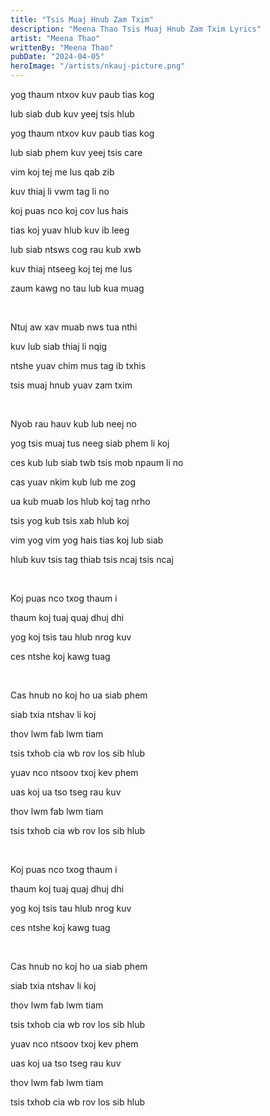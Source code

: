 ```yaml
---
title: "Tsis Muaj Hnub Zam Txim"
description: "Meena Thao Tsis Muaj Hnub Zam Txim Lyrics"
artist: "Meena Thao"
writtenBy: "Meena Thao"
pubDate: "2024-04-05"
heroImage: "/artists/nkauj-picture.png"
---
```


yog thaum ntxov kuv paub tias kog

lub siab dub kuv yeej tsis hlub

yog thaum ntxov kuv paub tias kog

lub siab phem kuv yeej tsis care

vim koj tej me lus qab zib

kuv thiaj li vwm tag li no

koj puas nco koj cov lus hais

tias koj yuav hlub kuv ib leeg

lub siab ntsws cog rau kub xwb

kuv thiaj ntseeg koj tej me lus

zaum kawg no tau lub kua muag

<br />

Ntuj aw xav muab nws tua nthi

kuv lub siab thiaj li nqig

ntshe yuav chim mus tag ib txhis

tsis muaj hnub yuav zam txim

<br />

Nyob rau hauv kub lub neej no

yog tsis muaj tus neeg siab phem li koj

ces kub lub siab twb tsis mob npaum li no

cas yuav nkim kub lub me zog

ua kub muab los hlub koj tag nrho

tsis yog kub tsis xab hlub koj

vim yog vim yog hais tias koj lub siab

hlub kuv tsis tag thiab tsis ncaj tsis ncaj

<br />

Koj puas nco txog thaum i

thaum koj tuaj quaj dhuj dhi

yog koj tsis tau hlub nrog kuv

ces ntshe koj kawg tuag

<br />

Cas hnub no koj ho ua siab phem

siab txia ntshav li koj

thov lwm fab lwm tiam

tsis txhob cia wb rov los sib hlub

yuav nco ntsoov txoj kev phem

uas koj ua tso tseg rau kuv

thov lwm fab lwm tiam

tsis txhob cia wb rov los sib hlub

<br />

Koj puas nco txog thaum i

thaum koj tuaj quaj dhuj dhi

yog koj tsis tau hlub nrog kuv

ces ntshe koj kawg tuag

<br />

Cas hnub no koj ho ua siab phem

siab txia ntshav li koj

thov lwm fab lwm tiam

tsis txhob cia wb rov los sib hlub

yuav nco ntsoov txoj kev phem

uas koj ua tso tseg rau kuv

thov lwm fab lwm tiam

tsis txhob cia wb rov los sib hlub

